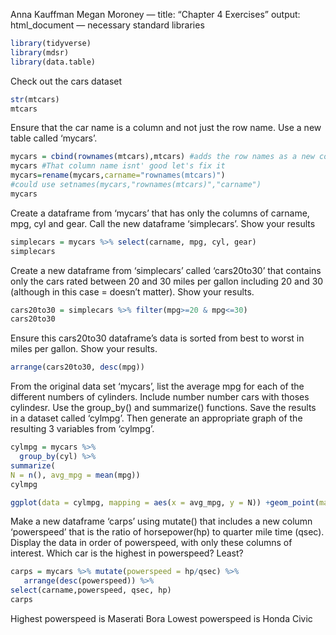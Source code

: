 Anna Kauffman
Megan Moroney
---
title: "Chapter 4 Exercises"
output: html_document
---
necessary standard libraries
```{r}
library(tidyverse)
library(mdsr)
library(data.table)
```

Check out the cars dataset
```{r}
str(mtcars)
mtcars
```
Ensure that the car name is a column and not just the row name.  Use a new table called 'mycars'.
```{r}
mycars = cbind(rownames(mtcars),mtcars) #adds the row names as a new column
mycars #That column name isnt' good let's fix it
mycars=rename(mycars,carname="rownames(mtcars)")
#could use setnames(mycars,"rownames(mtcars)","carname")
mycars
```


Create a dataframe from 'mycars' that has only the columns of carname, mpg, cyl and gear.  Call the new dataframe 'simplecars'. Show your results

```{r}
simplecars = mycars %>% select(carname, mpg, cyl, gear)
simplecars
```
Create a new dataframe from 'simplecars' called 'cars20to30' that contains only the cars rated between 20 and 30 miles per gallon including 20 and 30 (although in this case = doesn't matter). Show your results.
```{r}
cars20to30 = simplecars %>% filter(mpg>=20 & mpg<=30)
cars20to30
```
Ensure this cars20to30 dataframe's data is sorted from best to worst in miles per gallon.  Show your results.
```{r}
arrange(cars20to30, desc(mpg))
```
From the original data set 'mycars', list the average mpg for each of the different numbers of cylinders. Include number number cars with thoses cylindesr. Use the group_by() and summarize() functions. Save the results in a dataset called 'cylmpg'.  Then generate an appropriate graph of the resulting 3 variables from 'cylmpg'.
```{r}
cylmpg = mycars %>%
  group_by(cyl) %>%
summarize(
N = n(), avg_mpg = mean(mpg))
cylmpg
```

```{r}
ggplot(data = cylmpg, mapping = aes(x = avg_mpg, y = N)) +geom_point(mapping = aes(color = cyl))
```

Make a new dataframe 'carps' using mutate() that includes a new column 'powerspeed' that is the ratio of horsepower(hp) to  quarter mile time (qsec). Display the data in order of powerspeed, with only these columns of interest. Which car is the highest in powerspeed? Least? 
```{r}
carps = mycars %>% mutate(powerspeed = hp/qsec) %>%
   arrange(desc(powerspeed)) %>%
select(carname,powerspeed, qsec, hp)
carps
```
Highest powerspeed is Maserati Bora
Lowest powerspeed is Honda Civic
